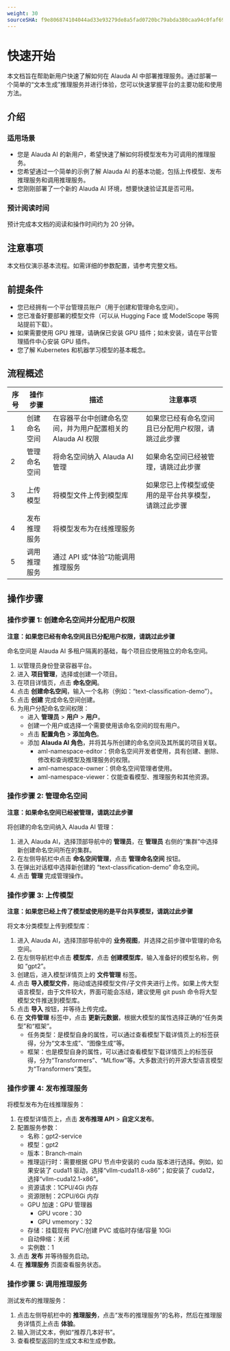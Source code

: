 ```yaml
---
weight: 30
sourceSHA: f9e806874104044ad33e93279de8a5fad0720bc79abda380caa94c0faf693af7
---
```


# 快速开始

本文档旨在帮助新用户快速了解如何在 Alauda AI 中部署推理服务。通过部署一个简单的“文本生成”推理服务并进行体验，您可以快速掌握平台的主要功能和使用方法。

## 介绍

### 适用场景

- 您是 Alauda AI 的新用户，希望快速了解如何将模型发布为可调用的推理服务。
- 您希望通过一个简单的示例了解 Alauda AI 的基本功能，包括上传模型、发布推理服务和调用推理服务。
- 您刚刚部署了一个新的 Alauda AI 环境，想要快速验证其是否可用。

### 预计阅读时间

预计完成本文档的阅读和操作时间约为 20 分钟。

## 注意事项

本文档仅演示基本流程。如需详细的参数配置，请参考完整文档。

## 前提条件

- 您已经拥有一个平台管理员账户（用于创建和管理命名空间）。
- 您已准备好要部署的模型文件（可以从 Hugging Face 或 ModelScope 等网站提前下载）。
- 如果需要使用 GPU 推理，请确保已安装 GPU 插件；如未安装，请在平台管理插件中心安装 GPU 插件。
- 您了解 Kubernetes 和机器学习模型的基本概念。

## 流程概述

| 序号 | 操作步骤                | 描述                                                                                             | 注意事项                                                                                 |
| ---- | ----------------------- | ------------------------------------------------------------------------------------------------ | ----------------------------------------------------------------------------------------- |
| 1    | 创建命名空间            | 在容器平台中创建命名空间，并为用户配置相关的 Alauda AI 权限                                   | 如果您已经有命名空间且已分配用户权限，请跳过此步骤                                      |
| 2    | 管理命名空间            | 将命名空间纳入 Alauda AI 管理                                                                    | 如果命名空间已经被管理，请跳过此步骤                                                   |
| 3    | 上传模型                | 将模型文件上传到模型库                                                                          | 如果您已上传模型或使用的是平台共享模型，请跳过此步骤                                   |
| 4    | 发布推理服务            | 将模型发布为在线推理服务                                                                        |                                                                                           |
| 5    | 调用推理服务            | 通过 API 或“体验”功能调用推理服务                                                               |                                                                                           |

## 操作步骤

### 操作步骤 1: 创建命名空间并分配用户权限

**注意：如果您已经有命名空间且已分配用户权限，请跳过此步骤**

命名空间是 Alauda AI 多租户隔离的基础，每个项目应使用独立的命名空间。

1. 以管理员身份登录容器平台。
2. 进入 **项目管理**，选择或创建一个项目。
3. 在项目详情页，点击 **命名空间**。
4. 点击 **创建命名空间**，输入一个名称（例如：“text-classification-demo”）。
5. 点击 **创建** 完成命名空间创建。
6. 为用户分配命名空间权限：
   - 进入 **管理员** > **用户** > **用户**。
   - 创建一个用户或选择一个需要使用该命名空间的现有用户。
   - 点击 **配置角色** > **添加角色**。
   - 添加 **Alauda AI 角色**，并将其与所创建的命名空间及其所属的项目关联。
     - aml-namespace-editor：供命名空间开发者使用，具有创建、删除、修改和查询模型及推理服务的权限。
     - aml-namespace-owner：供命名空间管理者使用。
     - aml-namespace-viewer：仅能查看模型、推理服务和其他资源。

### 操作步骤 2: 管理命名空间

**注意：如果命名空间已经被管理，请跳过此步骤**

将创建的命名空间纳入 Alauda AI 管理：

1. 进入 Alauda AI，选择顶部导航中的 **管理员**，在 **管理员** 右侧的“集群”中选择新创建命名空间所在的集群。
2. 在左侧导航栏中点击 **命名空间管理**，点击 **管理命名空间** 按钮。
3. 在弹出对话框中选择新创建的 “text-classification-demo” 命名空间。
4. 点击 **管理** 完成管理操作。

### 操作步骤 3: 上传模型

**注意：如果您已经上传了模型或使用的是平台共享模型，请跳过此步骤**

将文本分类模型上传到模型库：

1. 进入 Alauda AI，选择顶部导航中的 **业务视图**，并选择之前步骤中管理的命名空间。
2. 在左侧导航栏中点击 **模型库**，点击 **创建模型库**，输入准备好的模型名称，例如 “gpt2”。
3. 创建后，进入模型详情页上的 **文件管理** 标签。
4. 点击 **导入模型文件**，拖动或选择模型文件/子文件夹进行上传。如果上传大型语言模型，由于文件较大，界面可能会冻结，建议使用 git push 命令将大型模型文件推送到模型库。
5. 点击 **导入** 按钮，并等待上传完成。
6. 在 **文件管理** 标签中，点击 **更新元数据**，根据大模型的属性选择正确的“任务类型”和“框架”。
   - 任务类型：是模型自身的属性，可以通过查看模型下载详情页上的标签获得，分为“文本生成”、“图像生成”等。
   - 框架：也是模型自身的属性，可以通过查看模型下载详情页上的标签获得，分为“Transformers”、“MLflow”等。大多数流行的开源大型语言模型为“Transformers”类型。

### 操作步骤 4: 发布推理服务

将模型发布为在线推理服务：

1. 在模型详情页上，点击 **发布推理 API** > **自定义发布**。
2. 配置服务参数：
   - 名称：gpt2-service
   - 模型：gpt2
   - 版本：Branch-main
   - 推理运行时：需要根据 GPU 节点中安装的 cuda 版本进行选择。例如，如果安装了 cuda11 驱动，选择“vllm-cuda11.8-x86”；如安装了 cuda12，选择“vllm-cuda12.1-x86”。
   - 资源请求：1CPU/4Gi 内存
   - 资源限制：2CPU/6Gi 内存
   - GPU 加速：GPU 管理器
     - GPU vcore：30
     - GPU vmemory：32
   - 存储：挂载现有 PVC/创建 PVC 或临时存储/容量 10Gi
   - 自动伸缩：关闭
   - 实例数：1
3. 点击 **发布** 并等待服务启动。
4. 在 **推理服务** 页面查看服务状态。

### 操作步骤 5: 调用推理服务

测试发布的推理服务：

1. 点击左侧导航栏中的 **推理服务**，点击“发布的推理服务”的名称，然后在推理服务详情页上点击 **体验**。
2. 输入测试文本，例如“推荐几本好书”。
3. 查看模型返回的生成文本和生成参数。
